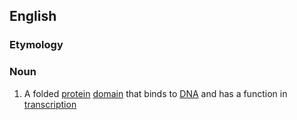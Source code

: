 ==English==

===Etymology===
{{prefix|homeo|domain|lang=en}}

===Noun===
{{wikipedia|homeodomain fold}}
{{en-noun}}

# {{context|biochemistry|genetics|lang=en}} A folded [[protein]] [[domain]] that binds to [[DNA]] and has a function in [[transcription]]